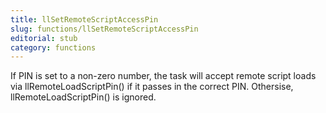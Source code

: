 ```yaml
---
title: llSetRemoteScriptAccessPin
slug: functions/llSetRemoteScriptAccessPin
editorial: stub
category: functions
---
```


<LSLFunction name="llSetRemoteScriptAccessPin"/>

If PIN is set to a non-zero number, the task will accept remote script loads via llRemoteLoadScriptPin() if it passes in the correct PIN. Othersise, llRemoteLoadScriptPin() is ignored.
